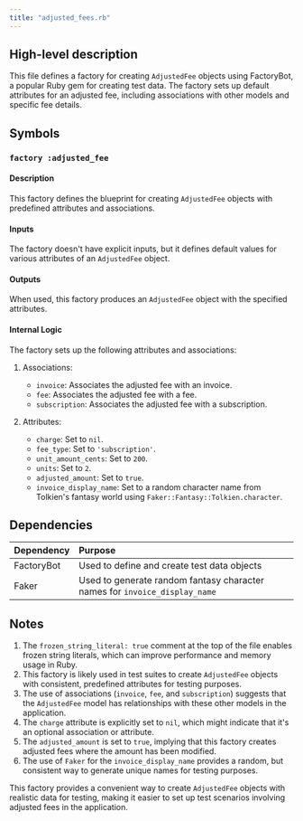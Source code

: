 ```yaml
---
title: "adjusted_fees.rb"
---
```


## High-level description
This file defines a factory for creating `AdjustedFee` objects using FactoryBot, a popular Ruby gem for creating test data. The factory sets up default attributes for an adjusted fee, including associations with other models and specific fee details.

## Symbols

### `factory :adjusted_fee`
#### Description
This factory defines the blueprint for creating `AdjustedFee` objects with predefined attributes and associations.

#### Inputs
The factory doesn't have explicit inputs, but it defines default values for various attributes of an `AdjustedFee` object.

#### Outputs
When used, this factory produces an `AdjustedFee` object with the specified attributes.

#### Internal Logic
The factory sets up the following attributes and associations:

1. Associations:
   - `invoice`: Associates the adjusted fee with an invoice.
   - `fee`: Associates the adjusted fee with a fee.
   - `subscription`: Associates the adjusted fee with a subscription.

2. Attributes:
   - `charge`: Set to `nil`.
   - `fee_type`: Set to `'subscription'`.
   - `unit_amount_cents`: Set to `200`.
   - `units`: Set to `2`.
   - `adjusted_amount`: Set to `true`.
   - `invoice_display_name`: Set to a random character name from Tolkien's fantasy world using `Faker::Fantasy::Tolkien.character`.

## Dependencies
| Dependency | Purpose |
|:-----------|:--------|
| FactoryBot | Used to define and create test data objects |
| Faker | Used to generate random fantasy character names for `invoice_display_name` |

## Notes
1. The `frozen_string_literal: true` comment at the top of the file enables frozen string literals, which can improve performance and memory usage in Ruby.
2. This factory is likely used in test suites to create `AdjustedFee` objects with consistent, predefined attributes for testing purposes.
3. The use of associations (`invoice`, `fee`, and `subscription`) suggests that the `AdjustedFee` model has relationships with these other models in the application.
4. The `charge` attribute is explicitly set to `nil`, which might indicate that it's an optional association or attribute.
5. The `adjusted_amount` is set to `true`, implying that this factory creates adjusted fees where the amount has been modified.
6. The use of `Faker` for the `invoice_display_name` provides a random, but consistent way to generate unique names for testing purposes.

This factory provides a convenient way to create `AdjustedFee` objects with realistic data for testing, making it easier to set up test scenarios involving adjusted fees in the application.